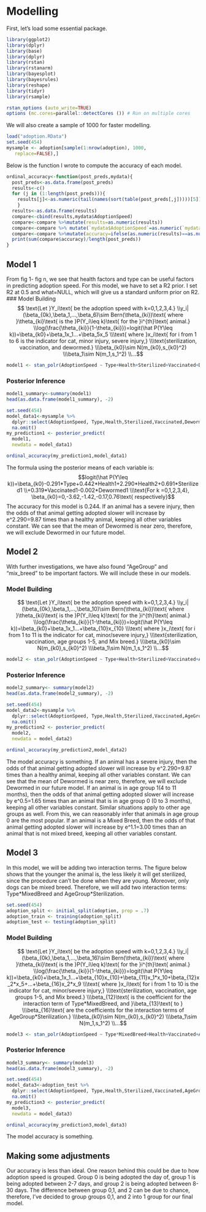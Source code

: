 # Modelling
First, let's load some essential package.
```r
library(ggplot2)
library(dplyr)
library(base)
library(dplyr)
library(rstan)
library(rstanarm)
library(bayesplot)
library(bayesrules)
library(reshape)
library(tidyr)
library(rsample)

rstan_options (auto_write=TRUE)
options (mc.cores=parallel::detectCores ()) # Run on multiple cores
```

We will also create a sample of 1000 for faster modelling. 
```r
load("adoption.RData")
set.seed(454)
mysample <- adoption[sample(1:nrow(adoption), 1000,
   replace=FALSE),]
```

Below is the function I wrote to compute the accuracy of each model. 
```r
ordinal_accuracy<-function(post_preds,mydata){
  post_preds<-as.data.frame(post_preds)
  results<-c()
  for (j in (1:length(post_preds))){
    results[j]<-as.numeric(tail(names(sort(table(post_preds[,j]))))[5])
    }
  results<-as.data.frame(results)
  compare<-cbind(results,mydata$AdoptionSpeed)
  compare<-compare %>%mutate(results=as.numeric(results))
  compare<-compare %>% mutate(`mydata$AdoptionSpeed`=as.numeric(`mydata$AdoptionSpeed`))
  compare<-compare %>%mutate(accuracy=ifelse(as.numeric(results)==as.numeric(`mydata$AdoptionSpeed`),1,0))
  print(sum(compare$accuracy)/length(post_preds))
}
```


## Model 1
From fig 1- fig n, we see that health factors and type can be useful factors in predicting adoption speed. 
For this model, we have to set a R2 prior. I set R2 at 0.5 and what=NULL, which will give us a standard uniform prior on R2.
### Model Building
$$
\text{Let }Y_i\text{ be the adoption speed with k=0,1,2,3,4.}
\\y_i|(\beta_{0k},\beta_1,...,\beta_6)\sim Bern(\theta_{ki})\text{ where }\theta_{ki}\text{ is the }P(Y_i\leq k)\text{ for the }i^{th}\text{ animal.}
\\log(\frac{\theta_{ki}}{1-\theta_{ki}})=logit(\hat P(Y\leq k))=\beta_{k0}+\beta_1x_1...+\beta_5x_5
\\\text{ where }x_i\text{ for i from 1 to 6 is the indicator for cat, minor injury, severe injury,}
\\\text{sterilization, vaccination, and dewormed.}
\\\beta_{k0}\sim N(m_{k0},s_{k0}^2)
\\\beta_1\sim N(m_1,s_1^2)
\\...$$

```r
model1 <- stan_polr(AdoptionSpeed ~ Type+Health+Sterilized+Vaccinated+Dewormed, data =mysample, prior=R2(0.5,what=NULL),iter=5000, seed = 454)
```
### Posterior Inference

```r
model1_summary<-summary(model1)
head(as.data.frame(model1_summary), -2)
```

```r
set.seed(454)
model_data1<-mysample %>% 
  dplyr::select(AdoptionSpeed, Type,Health,Sterilized,Vaccinated,Dewormed) %>% 
  na.omit()
my_prediction1 <- posterior_predict(
  model1, 
  newdata = model_data1)

ordinal_accuracy(my_prediction1,model_data1)
```

The formula using the posterior means of each variable is:
$$logit(\hat P(Y\leq k))=\beta_{k0}-0.291*Type+0.442*Health1+2.290*Health2+0.691*Sterilized1
\\+0.319*Vaccinated1-0.002*Dewormed1
\\\text{For k =0,1,2,3,4}, \beta_{k0}=0,-3.62,-1.42,-0.17,0.76\text{ respectively}$$
The accuracy for this model is 0.244. 
If an animal has a severe injury, then the odds of that animal getting adopted slower will increase by e^2.290=9.87 times than a healthy animal, keeping all other variables constant. 
We can see that the mean of Dewormed is near zero, therefore, we will exclude Dewormed in our future model.


## Model 2
With further investigations, we have also found "AgeGroup" and "mix_breed" to be important factors. We will include these in our models.

### Model Building
$$
\text{Let }Y_i\text{ be the adoption speed with k=0,1,2,3,4.}
\\y_i|(\beta_{0k},\beta_1,...,\beta_10)\sim Bern(\theta_{ki})\text{ where }\theta_{ki}\text{ is the }P(Y_i\leq k)\text{ for the }i^{th}\text{ animal.}
\\log(\frac{\theta_{ki}}{1-\theta_{ki}})=logit(\hat P(Y\leq k))=\beta_{k0}+\beta_1x_1...+\beta_{10}x_{10}
\\\text{ where }x_i\text{ for i from 1 to 11 is the indicator for cat, minor/severe injury,}
\\\text{sterilization, vaccination, age groups 1-5, and Mix breed.}
\\\beta_{k0}\sim N(m_{k0},s_{k0}^2)
\\\beta_1\sim N(m_1,s_1^2)
\\...$$

```r
model2 <- stan_polr(AdoptionSpeed ~ Type+Health+Sterilized+Vaccinated+AgeGroup+MixedBreed, data =mysample, prior=R2(0.5,what=NULL),iter=5000, seed = 454)
```

### Posterior Inference
```r
model2_summary<- summary(model2)
head(as.data.frame(model2_summary), -2)
```

```r
set.seed(454)
model_data2<-mysample %>% 
  dplyr::select(AdoptionSpeed, Type,Health,Sterilized,Vaccinated,AgeGroup,MixedBreed) %>% 
  na.omit()
my_prediction2 <- posterior_predict(
  model2, 
  newdata = model_data2)

ordinal_accuracy(my_prediction2,model_data2)
```
The model accuracy is something.
If an animal has a severe injury, then the odds of that animal getting adopted slower will increase by e^2.290=9.87 times than a healthy animal, keeping all other variables constant. 
We can see that the mean of Dewormed is near zero, therefore, we will exclude Dewormed in our future model.
If an animal is in age group 1(4 to 11 months), then the odds of that animal getting adopted slower will increase by e^0.5=1.65 times than an animal that is in age group 0 (0 to 3 months), keeping all other variables constant. Similar situations apply to other age groups as well. From this, we can reasonably infer that animals in age group 0 are the most popular. 
If an animal is a Mixed Breed, then the odds of that animal getting adopted slower will increase by e^1.1=3.00 times than an animal that is not mixed breed, keeping all other variables constant.



## Model 3
In this model, we will be adding two interaction terms. The figure below shows that the younger the animal is, the less likely it will get sterilized, since the procedure can't be done when they are young. Moreover, only dogs can be mixed breed. Therefore, we will add two interaction terms: Type$*$MixedBreed and AgeGroup$*$Sterilization.
```r
set.seed(454)
adoption_split <- initial_split(adoption, prop = .7)
adoption_train <- training(adoption_split)
adoption_test <- testing(adoption_split)
```


### Model Building
$$
\text{Let }Y_i\text{ be the adoption speed with k=0,1,2,3,4.}
\\y_i|(\beta_{0k},\beta_1,...,\beta_16)\sim Bern(\theta_{ki})\text{ where }\theta_{ki}\text{ is the }P(Y_i\leq k)\text{ for the }i^{th}\text{ animal.}
\\log(\frac{\theta_{ki}}{1-\theta_{ki}})=logit(\hat P(Y\leq k))=\beta_{k0}+\beta_1x_1...+\beta_{10}x_{10}+\beta_{11}x_1*x_10+\beta_{12}x_2*x_5+...+\beta_{16}x_2*x_9
\\\text{ where }x_i\text{ for i from 1 to 10 is the indicator for cat, minor/severe injury,}
\\\text{sterilization, vaccination, age groups 1-5, and Mix breed.}
\\\beta_{12}\text{ is the coefficient for the interaction term of Type*MixedBreed, and }\beta_{13}\text{ to }
\\\beta_{16}\text{ are the coefficients for the interaction terms of AgeGroup*Sterilization.}
\\\beta_{k0}\sim N(m_{k0},s_{k0}^2)
\\\beta_1\sim N(m_1,s_1^2)
\\...$$

```r
model3 <- stan_polr(AdoptionSpeed ~ Type*MixedBreed+Health+Vaccinated+AgeGroup*Sterilized, data=adoption_train, prior=R2(0.5,what=NULL),iter=5000, seed = 454)
```

### Posterior Inference
```r
model3_summary<- summary(model3)
head(as.data.frame(model3_summary), -2)
```

```r
set.seed(454)
model_data3<-adoption_test %>% 
  dplyr::select(AdoptionSpeed, Type,Health,Sterilized,Vaccinated,AgeGroup,MixedBreed) %>% 
  na.omit()
my_prediction3 <- posterior_predict(
  model3, 
  newdata = model_data3)

ordinal_accuracy(my_prediction3,model_data3)
```
The model accuracy is something.


## Making some adjustments
Our accuracy is less than ideal. One reason behind this could be due to how adoption speed is grouped. Group 0 is being adopted the day of, group 1 is being adopted between 2-7 days, and group 2 is being adopted between 8-30 days. The difference between group 0,1, and 2 can be due to chance, therefore, I've decided to group groups 0,1, and 2 into 1 group for our final model. 

